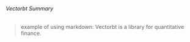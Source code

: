 ###### Vectorbt Summary
> example of using markdown: Vectorbt is a library for quantitative finance.

